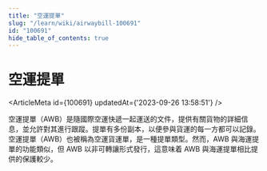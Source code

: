 ```yaml
---
title: "空運提單"
slug: "/learn/wiki/airwaybill-100691"
id: "100691"
hide_table_of_contents: true
---
```



# 空運提單

<ArticleMeta id={100691} updatedAt={'2023-09-26 13:58:51'} />
<div className='border-solid border-b border-t-0 my-4 border-[var(--ifm-color-gray-300)]' />

空運提單（AWB）是隨國際空運快遞一起運送的文件，提供有關貨物的詳細信息，並允許對其進行跟蹤。提單有多份副本，以便參與貨運的每一方都可以記錄。空運提單（AWB）也被稱為空運貨運單，是一種提單類型。然而，AWB 與海運提單的功能類似，但 AWB 以非可轉讓形式發行，這意味着 AWB 與海運提單相比提供的保護較少。
